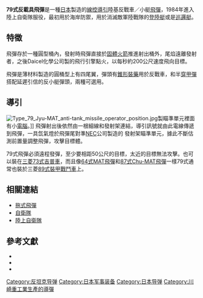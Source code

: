 {{Infobox Weapon
|name=79式反載具飛彈<br />(Type79 Jyu-MAT/79 Tan-SSM)
|image=File:Type 79 Jyu-MAT anti-tank missile front.jpg
|image_size=300px
|caption=一台79式LMAT
|origin= {{flagicon|Japan}} [[日本|日本]] 
|type=反戰車反小艇飛彈
<!-- Type selection -->
|is_ranged=
|is_explosive=
|is_missile=yes
|is_UK=
<!-- Service history -->
|service= 1984-至今
|used_by= 日本（[[陸上自衛隊|陸上自衛隊]]）
|wars= 
<!-- Production history -->
|designer= 陸上自衛隊研究本部
|design_date=
|manufacturer= [[川崎重工|川崎重工]]
|unit_cost=
|production_date= 1980-至今
|number= 
|variants= 
<!-- General specifications -->
|spec_label=
|weight=15.7 kg 僅飛彈<br /> 278 kg 含發射架
|length=1.5 m
|part_length= 
|width=
|height=
|diameter=153 mm 
|crew=1
<!-- Ranged weapon specifications --> 
|cartridge= 
|caliber=
|barrels=
|action= 
|rate=
|velocity= 
|range= 320 到 4,000 公尺
|max_range= 
|feed= 
|sights= NEC telescopic sight
<!-- Explosive specifications --> 
|filling= [[錐形裝藥|錐形裝藥]]（反戰車彈）<br /> 爆裂裝藥（反艇彈）
|filling_weight=4.2 kg
|detonation=碰撞引信或延遲[[引信|引信]]
|yield=
<!-- Vehicle/missile specifications -->
|armour=
|primary_armament=
|secondary_armament=
|engine=
|engine_power=
|transmission=
|payload_capacity=
|fuel_capacity=
|pw_ratio=
|suspension=
|clearance=
|vehicle_range=
|speed=200 m/s
|guidance=纜線導引SACLOS
}}
'''79式反載具飛彈'''是一種[[日本|日本]]製造的[[線控導引|線控導引]]陸基反戰車／小艇[[飛彈|飛彈]]，1984年進入陸上自衛隊服役，最初用於海岸防禦，用於消滅敵軍陸戰隊的[[登陸艇|登陸艇]]或是[[巡邏艇|巡邏艇]]。

== 特徵 ==
飛彈存於一種圓型桶內，發射時飛彈直接於[[固體火箭|固體火箭]]推進射出桶外，尾焰遠離發射者，之後Daicel化學公司製的飛行引擎點火，以每秒約200公尺速度飛向目標。

飛彈是薄材料製造的圓桶型上有四尾翼，彈頭有[[錐形裝藥|錐形裝藥]]用於反戰車，和半[[穿甲彈|穿甲彈]]搭配延遲引信的反小艇彈頭，兩種可選用。

== 導引 ==
[[File:Type_79_Jyu-MAT_anti-tank_missile_operator_position.jpg|thumb]]製瞄準單元裡面有小[[電腦|電腦]]。]]
飛彈射出後依然由一根細線和發射架連結，導引訊號就由此電線傳遞到飛彈，一具氙氣燈於飛彈尾對準[[NEC|NEC]]公司製造的 發射架瞄準單元，據此不斷估測前置量調整飛彈，攻擊目標體。

79式飛彈必須遠程發彈，至少要相距50公尺的目標，太近的目標無法攻擊。也可以裝在[[三菱73式吉普車|三菱73式吉普車]]，而且像[[64式反坦克導彈|64式MAT飛彈]]和[[87式反坦克導彈|87式Chu-MAT飛彈]]一樣79式通常也裝於三菱[[89式裝甲戰鬥車|89式裝甲戰鬥車]]上。

== 相關連結 ==
* [[拖式飛彈|拖式飛彈]]
* [[自衛隊|自衛隊]]
* [[陸上自衛隊|陸上自衛隊]]

== 參考文獻 ==
* {{cite book|title=Jane's Infantry Weapons 2005-2006}}
* {{cite web|url=http://www.mod.go.jp/gsdf/html/soubi/bottom/kaki/kaisetu/79hmat.html|title=79式対舟艇対戦車誘導弾および発射装置|deadurl=yes|archiveurl=https://web.archive.org/web/20080221192306/http://www.mod.go.jp/gsdf/html/soubi/bottom/kaki/kaisetu/79hmat.html|archivedate=2008-02-21|accessdate=2008-02-15}}
* {{cite web |url=http://rightwing.sakura.ne.jp/equipment/jgsdf/infantry/type79mat/t79mat.html |title=79式　対舟艇対戦車誘導弾 |deadurl=yes |archiveurl=https://web.archive.org/web/20070309160122/http://rightwing.sakura.ne.jp/equipment/jgsdf/infantry/type79mat/t79mat.html |archivedate=2007-03-09 |accessdate=2008-02-15 }}
{{commons|Type 79 Jyu-MAT}}{{自衛隊現役單兵武器及彈藥}}
[[Category:反坦克导弹|Category:反坦克导弹]]
[[Category:日本军事装备|Category:日本军事装备]]
[[Category:日本导弹|Category:日本导弹]]
[[Category:川崎重工業生產的導彈|Category:川崎重工業生產的導彈]]